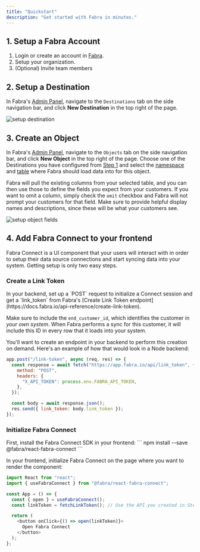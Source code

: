 ```yaml
---
title: "Quickstart"
description: "Get started with Fabra in minutes."
---
```


## 1. Setup a Fabra Account
1. Login or create an account in [Fabra](app.fabra.io).
1. Setup your organization.
1. (Optional) Invite team members

## 2. Setup a Destination
In Fabra's [Admin Panel](https://app.fabra.io), navigate to the `Destinations` tab on the side navigation bar, and
click **New Destination** in the top right of the page.
<Frame>
    <img style={{"box-shadow": "rgb(99 99 99 / 30%) 0 0 4px", "border-radius": "8px"}} src="/images/setup-destination.gif" alt="setup destination" />
</Frame>

## 3. Create an Object
In Fabra's [Admin Panel](https://app.fabra.io), navigate to the `Objects` tab on the side navigation bar, and
click **New Object** in the top right of the page. Choose one of the Destinations you have configured from [Step 1](#1-setup-a-destination)
and select the [namespace](https://docs.fabra.io/concepts/namespaces) and [table](https://docs.fabra.io/concepts/tables) where Fabra should
load data into for this object.

Fabra will pull the existing columns from your selected table, and you can then use those to define the fields you expect from your
customers. If you want to omit a column, simply check the `omit` checkbox and Fabra will not prompt your customers for that
field. Make sure to provide helpful display names and descriptions, since these will be what your customers see.
<Frame>
    <img style={{"box-shadow": "rgb(99 99 99 / 30%) 0 0 4px", "border-radius": "8px"}} src="/images/setup-object.gif" alt="setup object fields" />
</Frame>

## 4. Add Fabra Connect to your frontend
Fabra Connect is a UI component that your users will interact with in order to setup their data source connections and start syncing data
into your system. Getting setup is only two easy steps.
<h3 style={{"marginTop": "24px"}}>Create a Link Token</h3>
In your backend, set up a `POST` request to initialize a Connect session and get a `link_token` from Fabra's 
[Create Link Token endpoint](https://docs.fabra.io/api-reference/create-link-token).

Make sure to include the `end_customer_id`, which identifies the customer in *your own system*. When Fabra performs
a sync for this customer, it will include this ID in every row that it loads into your system.

You'll want to create an endpoint in your backend to perform this creation on demand. Here's an example of how that
would look in a Node backend:

```javascript
app.post("/link-token", async (req, res) => {
  const response = await fetch("https://app.fabra.io/api/link_token", {
    method: "POST",
    headers: {
      "X_API_TOKEN": process.env.FABRA_API_TOKEN,
    },
  });

  const body = await response.json();
  res.send({ link_token: body.link_token });
});
```

<h3> Initialize Fabra Connect</h3>
First, install the Fabra Connect SDK in your frontend:
```
npm install --save @fabra/react-fabra-connect
```

In your frontend, initialize Fabra Connect on the page where you want to render the component:

```javascript
import React from "react";
import { useFabraConnect } from "@fabra/react-fabra-connect";

const App = () => {
  const { open } = useFabraConnect();
  const linkToken = fetchLinkToken(); // Use the API you created in Step 1 here

  return (
    <button onClick={() => open(linkToken)}>
      Open Fabra Connect
    </button>
  );
};
```